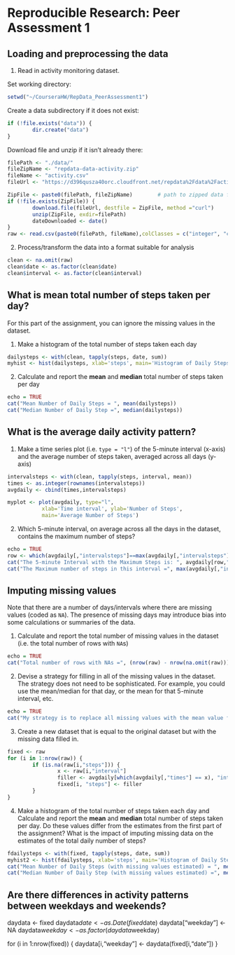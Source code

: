 # Reproducible Research: Peer Assessment 1

## Loading and preprocessing the data

1. Read in activity monitoring dataset.

Set working directory:
``` r
setwd("~/CourseraHW/RepData_PeerAssessment1")
```
Create a data subdirectory if it does not exist:
``` r
if (!file.exists("data")) {
        dir.create("data")
}
```
Download file and unzip if it isn't already there:
``` r
filePath <- "./data/"
fileZipName <- "repdata-data-activity.zip"
fileName <- "activity.csv"
fileUrl <- "https://d396qusza40orc.cloudfront.net/repdata%2Fdata%2Factivity.zip"

ZipFile <- paste0(filePath, fileZipName)        # path to zipped data file
if (!file.exists(ZipFile)) {
        download.file(fileUrl, destfile = ZipFile, method ="curl")
        unzip(ZipFile, exdir=filePath)
        dateDownloaded <- date()
}
raw <- read.csv(paste0(filePath, fileName),colClasses = c("integer", "character", "integer"))
```

2. Process/transform the data into a format suitable for analysis
``` r
clean <- na.omit(raw)
clean$date <- as.factor(clean$date)
clean$interval <- as.factor(clean$interval)
```

## What is mean total number of steps taken per day?

For this part of the assignment, you can ignore the missing values in the dataset.

1. Make a histogram of the total number of steps taken each day
```r
dailysteps <- with(clean, tapply(steps, date, sum))
myhist <- hist(dailysteps, xlab='steps', main='Histogram of Daily Steps')
```

2. Calculate and report the **mean** and **median** total number of steps taken per day
```r
echo = TRUE
cat("Mean Number of Daily Steps = ", mean(dailysteps))
cat("Median Number of Daily Step =", median(dailysteps))
```

## What is the average daily activity pattern?
1. Make a time series plot (i.e. `type = "l"`) of the 5-minute interval (x-axis) and the average number of steps taken, averaged across all days (y-axis)
```r
intervalsteps <- with(clean, tapply(steps, interval, mean))
times <- as.integer(rownames(intervalsteps))
avgdaily <- cbind(times,intervalsteps)

myplot <- plot(avgdaily, type="l", 
           xlab='Time interval', ylab='Number of Steps',
           main='Average Number of Steps')
```

2. Which 5-minute interval, on average across all the days in the dataset, contains the maximum number of steps?
```r
echo = TRUE
row <- which(avgdaily[,"intervalsteps"]==max(avgdaily[,"intervalsteps"]))
cat("The 5-minute Interval with the Maximum Steps is: ", avgdaily[row,"times"])
cat("The Maximum number of steps in this interval =", max(avgdaily[,"intervalsteps"]))
```

## Imputing missing values
Note that there are a number of days/intervals where there are missing
values (coded as `NA`). The presence of missing days may introduce
bias into some calculations or summaries of the data.

1. Calculate and report the total number of missing values in the dataset (i.e. the total number of rows with `NA`s)
```r
echo = TRUE
cat("Total number of rows with NAs =", (nrow(raw) - nrow(na.omit(raw))))
```

2. Devise a strategy for filling in all of the missing values in the dataset. The strategy does not need to be sophisticated. For example, you could use the mean/median for that day, or the mean for that 5-minute interval, etc.
```r
echo = TRUE
cat("My strategy is to replace all missing values with the mean value for the corresponding 5-minute interval")
```

3. Create a new dataset that is equal to the original dataset but with the missing data filled in.
```r
fixed <- raw
for (i in 1:nrow(raw)) {
        if (is.na(raw[i,"steps"])) {
                x <- raw[i,"interval"]
                filler <- avgdaily[which(avgdaily[,"times"] == x), "intervalsteps"]
                fixed[i, "steps"] <- filler
        }
}
```

4. Make a histogram of the total number of steps taken each day and Calculate and report the **mean** and **median** total number of steps taken per day. Do these values differ from the estimates from the first part of the assignment? What is the impact of imputing missing data on the estimates of the total daily number of steps?
```r
fdailysteps <- with(fixed, tapply(steps, date, sum))
myhist2 <- hist(fdailysteps, xlab='steps', main='Histogram of Daily Steps with Missing Values Estimated')
cat("Mean Number of Daily Steps (with missing values estimated) = ", mean(fdailysteps))
cat("Median Number of Daily Step (with missing values estimated) =", median(fdailysteps))
```

## Are there differences in activity patterns between weekdays and weekends?
daydata <- fixed
daydata$date <- as.Date(fixed$date)
daydata["weekday"] <- NA
daydata$weekday <- as.factor(daydata$weekday)

for (i in 1:nrow(fixed)) {
        daydata[i,"weekday"] <- daydata(fixed[i,"date"])
}
